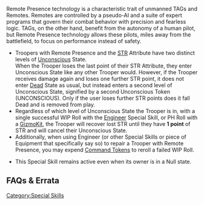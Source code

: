 {{section-special-skills}}


{{n4only}}
{{n4list}}
Remote Presence technology is a characteristic trait of unmanned TAGs and Remotes. Remotes are controlled by a pseudo-AI and a suite of expert programs that govern their combat behavior with precision and fearless logic. TAGs, on the other hand, benefit from the autonomy of a human pilot, but Remote Presence technology allows these pilots, miles away from the battlefield, to focus on performance instead of safety.

{{skillbox |black| REMOTE PRESENCE | AUTOMATIC SKILL }}
{{skill-label | Obligatory }}
{{effects}}
* Troopers with Remote Presence and the [[STR]] Attribute have two distinct levels of [[Unconscious]] State.<br>When the Trooper loses the last point of their STR Attribute, they enter Unconscious State like any other Trooper would. However, if the Trooper receives damage again and loses one further STR point, it does not enter [[Dead]] State as usual, but instead enters a second level of Unconscious State, signified by a second Unconscious Token (UNCONSCIOUS). Only if the user loses further STR points does it fall Dead and is removed from play.
* Regardless of which level of Unconscious State the Trooper is in, with a single successful WIP Roll with the [[Engineer]] Special Skill, or PH Roll with a [[GizmoKit]], the Trooper will recover lost STR until they have '''1 point''' of STR and will cancel their Unconscious State.
* Additionally, when using Engineer (or other Special Skills or piece of Equipment that specifically say so) to repair a Trooper with Remote Presence, you may expend [[Command Tokens]] to reroll a failed WIP Roll.
{{update | 1.3, Nov 2022}}
* {{erratahighlight}}This Special Skill remains active even when its owner is in a Null state.{{erratahighlight-end}}
{{update-end}}


== FAQs & Errata ==

{{faqbox |
type = faq |
title = N4 FAQ |
version = 1.1.1, Dec 2021 |
q = Q: How do Remote Presence, STR, and the Dogged and No Wound Incapacitation Special Skills interact? |
a = A: You can activate Dogged or No Wound Incapacitation when the Trooper enters any level of Unconscious State, but not if the Trooper is already in Unconscious State. |
related = [[Dogged]], [[No Wound Incapacitation]], [[Remote Presence]], [[Unconscious]] }}

{{n4end}}



[[Category:Special Skills]]